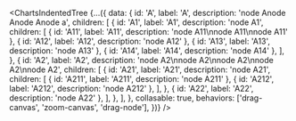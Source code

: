 <ChartsIndentedTree {...({
    data: { id: 'A', label: 'A', description: 'node Anode Anode Anode a', children: [
        { id: 'A1', label: 'A1', description: 'node A1', children: [
            { id: 'A11', label: 'A11', description: 'node A11\nnode A11\nnode A11' },
            { id: 'A12', label: 'A12', description: 'node A12' },
            { id: 'A13', label: 'A13', description: 'node A13' },
            { id: 'A14', label: 'A14', description: 'node A14' },
          ],
        },
        { id: 'A2', label: 'A2', description: 'node A2\nnode A2\nnode A2\nnode A2\nnode A2', children: [
            { id: 'A21', label: 'A21', description: 'node A21', children: [
                { id: 'A211', label: 'A211', description: 'node A211' },
                { id: 'A212', label: 'A212', description: 'node A212' },
              ],
            },
            { id: 'A22', label: 'A22', description: 'node A22' },
          ],
        },
      ],
    },
    collasable: true,
    behaviors: ['drag-canvas', 'zoom-canvas', 'drag-node'],
})} />